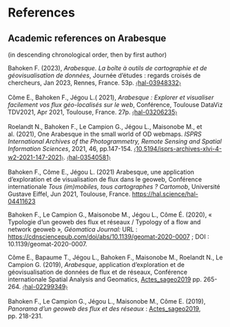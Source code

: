 # References {.unnumbered}

## **Academic references on Arabesque**

(in descending chronological order, then by first author)

Bahoken F. (2023), *Arabesque. La boîte à outils de cartographie et de géovisualisation de données*, Journée d'études : regards croisés de chercheurs, Jan 2023, Rennes, France. 53p. [〈hal-03948332〉](https://hal.science/hal-03948332)

Côme E., Bahoken F., Jégou L.( 2021), *Arabesque : Explorer et visualiser facilement vos flux géo-localisés sur le web*, Conférence, Toulouse DataViz TDV2021, Apr 2021, Toulouse, France. 27p. [〈hal-03206235〉](https://hal.science/hal-03206235)

Roelandt N., Bahoken F., Le Campion G., Jégou L., Maisonobe M., et al. (2021), One Arabesque in the small world of OD webmaps. *ISPRS International Archives of the Photogrammetry, Remote Sensing and Spatial Information Sciences*, 2021, 46, pp.147-154. [〈10.5194/isprs-archives-xlvi-4-w2-2021-147-2021〉](https://dx.doi.org/10.5194/isprs-archives-xlvi-4-w2-2021-147-2021). [〈hal-03540581〉](https://hal.science/hal-03540581)

Bahoken F., Côme E., Jégou L. (2021) Arabesque, une application d'exploration et de visualisation de flux dans le geoweb, Conférence internationale *Tous (im)mobiles, tous cartographes ? Cartomob*, Université Gustave Eiffel, Jun 2021, Toulouse, France. <https://hal.science/hal-04411623>

Bahoken F., Le Campion G., Maisonobe M., Jégou L., Côme É. (2020), « Typologie d’un geoweb des flux et réseaux / Typology of a flow and network geoweb »*, Géomatica Journal:* URL : <https://cdnsciencepub.com/doi/abs/10.1139/geomat-2020-0007> ; DOI : 10.1139/geomat-2020-0007.

Côme E., Bapaume T., Jégou L., Bahoken F., Maisonobe M., Roelandt N., Le Campion G. (2019), *Arabesque*, application d’exploration et de géovisualisation de données de flux et de réseaux, Conférence internationale Spatial Analysis and Geomatics, [Actes_sageo2019](https://sageo2019.irstea.fr/actes/) pp. 265-264. [〈hal-02299349〉](https://hal.science/hal-02299349)

Bahoken F., Le Campion G., Jégou L., Maisonobe M., Côme E. (2019), *Panorama d’un geoweb des flux et des réseaux* : [Actes_sageo2019](https://sageo2019.irstea.fr/actes/), pp. 218-231.

::: {#refs}
:::
